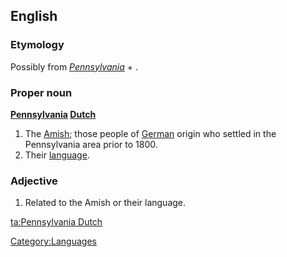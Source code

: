 ==English==
{{wikipedia|mul=Pennsylvania Dutch language}}

===Etymology===
Possibly from ''[[w:Pennsylvania|Pennsylvania]]'' + {{term|Deutsch||German|lang=de}}.

===Proper noun===
'''[[Pennsylvania]] [[Dutch]]'''

# The [[Amish]]; those people of [[German]] origin who settled in the Pennsylvania area prior to 1800.
# Their [[language]].

===Adjective===
{{en-adj|-}}

# Related to the Amish or their language.

[[Category:Languages]]

[[ta:Pennsylvania Dutch]]